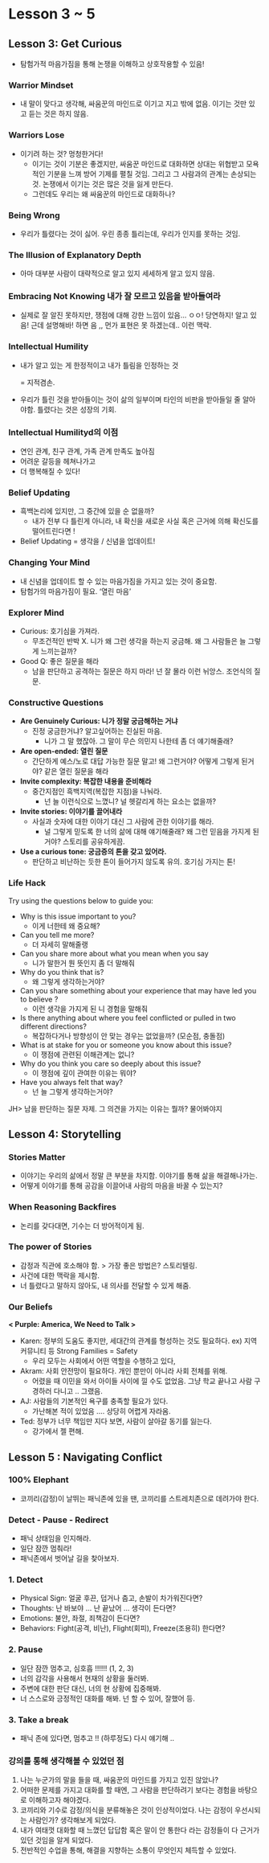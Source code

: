# Lesson 3 \~ 5

## Lesson 3: Get Curious

-   탐험가적 마음가짐을 통해 논쟁을 이해하고 상호작용할 수 있음!

### Warrior Mindset

-   내 말이 맞다고 생각해, 싸움꾼의 마인드로 이기고 지고 밖에 없음. 이기는 것만 있고 듣는 것은 하지 않음.

### Warriors Lose

-   이기려 하는 것? 멍청한거다!
    -   이기는 것이 기분은 좋겠지만, 싸움꾼 마인드로 대화하면 상대는 위협받고 모욕적인 기분을 느껴 방어 기제를 펼칠 것임. 그리고 그 사람과의 관계는 손상되는 것. 논쟁에서 이기는 것은 많은 것을 잃게 만든다.
    -   그런데도 우리는 왜 싸움꾼의 마인드로 대화하나?

### Being Wrong

-   우리가 틀렸다는 것이 싫어. 우린 종종 틀리는데, 우리가 인지를 못하는 것임.

### The Illusion of Explanatory Depth

-   아마 대부분 사람이 대략적으로 알고 있지 세세하게 알고 있지 않음.

### Embracing Not Knowing 내가 잘 모르고 있음을 받아들여라

-   실제로 잘 알진 못하지만, 쟁점에 대해 강한 느낌이 있음... ㅇㅇ! 당연하지! 알고 있음! 근데 설명해바! 하면 음 ,, 먼가 표현은 못 하겠는데.. 이런 맥락.

### Intellectual Humility

-   내가 알고 있는 게 한정적이고 내가 틀림을 인정하는 것

    = 지적겸손.

-   우리가 틀린 것을 받아들이는 것이 삶의 일부이며 타인의 비판을 받아들일 줄 알아야함. 틀렸다는 것은 성장의 기회.

### Intellectual Humilityd의 이점

-   연인 관계, 친구 관계, 가족 관계 만족도 높아짐
-   어려운 갈등을 헤쳐나가고
-   더 행복해질 수 있다!

### Belief Updating

-   흑백논리에 있지만, 그 중간에 있을 순 없을까?
    -   내가 전부 다 틀린게 아니라, 내 확신을 새로운 사실 혹은 근거에 의해 확신도를 떨어트린다면 !
-   Belief Updating = 생각을 / 신념을 업데이트!

### Changing Your Mind

-   내 신념을 업데이트 할 수 있는 마음가짐을 가지고 있는 것이 중요함.
-   탐험가의 마음가짐이 필요. '열린 마음'

### Explorer Mind

-   Curious: 호기심을 가져라.
    -   무조건적인 반박 X. 니가 왜 그런 생각을 하는지 궁금해. 왜 그 사람들은 늘 그렇게 느끼는걸까?
-   Good Q: 좋은 질문을 해라
    -   남을 판단하고 공격하는 질문은 하지 마라! 넌 잘 몰라 이런 뉘앙스. 조언식의 질문.

### Constructive Questions

-   **Are Genuinely Curious: 니가 정말 궁금해하는 거냐**
    -   진정 궁금한거냐? 알고싶어하는 진실된 마음.
        -   니가 그 말 했잖아. 그 말이 무슨 의민지 나한테 좀 더 얘기해줄래?
-   **Are open-ended: 열린 질문**
    -   간단하게 예스/노로 대답 가능한 질문 말고! 왜 그런거야? 어떻게 그렇게 된거야? 같은 열린 질문을 해라
-   **Invite complexity: 복잡한 내용을 준비해라**
    -   중간지점인 흑백지역(복잡한 지점)을 나눠라.
        -   넌 늘 이런식으로 느꼈니? 널 헷갈리게 하는 요소는 없을까?
-   **Invite stories: 이야기를 끌어내라**
    -   사실과 숫자에 대한 이야기 대신 그 사람에 관한 이야기를 해라.
        -   널 그렇게 믿도록 한 너의 삶에 대해 얘기해줄래? 왜 그런 믿음을 가지게 된거야? 스토리를 공유하게끔.
-   **Use a curious tone: 궁금증의 톤을 갖고 있어라.**
    -   판단하고 비난하는 듯한 톤이 들어가지 않도록 유의. 호기심 가지는 톤!

### Life Hack

Try using the questions below to guide you:

-   Why is this issue important to you?
    -   이게 너한테 왜 중요해?
-   Can you tell me more?
    -   더 자세히 말해줄랭
-   Can you share more about what you mean when you say
    -   니가 말한거 뭔 뜻인지 좀 더 말해줘
-   Why do you think that is?
    -   왜 그렇게 생각하는거야?
-   Can you share something about your experience that may have led you to believe ?
    -   이런 생각을 가지게 된 니 경험을 말해줘
-   Is there anything about where you feel conflicted or pulled in two different directions?
    -   복잡하다거나 방향성이 안 맞는 경우는 없었을까? (모순점, 충돌점)
-   What is at stake for you or someone you know about this issue?
    -   이 쟁점에 관련된 이해관계는 없니?
-   Why do you think you care so deeply about this issue?
    -   이 쟁점에 깊이 관여한 이유는 뭐야?
-   Have you always felt that way?
    -   넌 늘 그렇게 생각하는거야?

JH\> 남을 판단하는 질문 자제. 그 의견을 가지는 이유는 뭘까? 물어봐야지

## Lesson 4: Storytelling

### Stories Matter

-   이야기는 우리의 삶에서 정말 큰 부분을 차지함. 이야기를 통해 삶을 해결해나가는.
-   어떻게 이야기를 통해 공감을 이끌어내 사람의 마음을 바꿀 수 있는지?

### When Reasoning Backfires

-   논리를 갖다대면, 기수는 더 방어적이게 됨.

### The power of Stories

-   감정과 직관에 호소해야 함. \> 가장 좋은 방법은? 스토리텔링.
-   사건에 대한 맥락을 제시함.
-   너 틀렸다고 말하지 않아도, 내 의사를 전달할 수 있게 해줌.

### Our Beliefs

**\< Purple: America, We Need to Talk \>**

-   Karen: 정부의 도움도 좋지만, 세대간의 관계를 형성하는 것도 필요하다. ex) 지역 커뮤니티 등 Strong Families = Safety
    -   우리 모두는 사회에서 어떤 역할을 수행하고 있다,
-   Akram: 사회 안전망이 필요하다. 개인 뿐만이 아니라 사회 전체를 위해.
    -   어렸을 때 이민을 와서 아이들 사이에 낄 수도 없었음. 그냥 학교 끝나고 사람 구경하러 다니고 .. 그랬음.
-   AJ: 사람들의 기본적인 욕구를 충족할 필요가 있다.
    -   가난해본 적이 있었음 .... 상당히 어렵게 자라옴.
-   Ted: 정부가 너무 책임만 지다 보면, 사람이 살아갈 동기를 잃는다.
    -   강가에서 젤 편해.

## Lesson 5 : Navigating Conflict

### 100% Elephant

-   코끼리(감정)이 날뛰는 패닉존에 있을 땐, 코끼리를 스트레치존으로 데려가야 한다.

### Detect - Pause - Redirect

-   패닉 상태임을 인지해라.
-   일단 잠깐 멈춰라!
-   패닉존에서 벗어날 길을 찾아보자.

### 1. Detect

-   Physical Sign: 얼굴 후끈, 덥거나 춥고, 손발이 차가워진다면?
-   Thoughts: 난 바보야 ... 난 끝났어 ... 생각이 든다면?
-   Emotions: 불안, 좌절, 죄책감이 든다면?
-   Behaviors: Fight(공격, 비난), Flight(회피), Freeze(조용히) 한다면?

### 2. Pause

-   일단 잠깐 멈추고, 심호흡 !!!!!! (1, 2, 3)
-   너의 감각을 사용해서 현재의 상황을 둘러봐.
-   주변에 대한 판단 대신, 너의 현 상황에 집중해봐.
-   너 스스로와 긍정적인 대화를 해봐. 넌 할 수 있어, 잘했어 등.

### 3. Take a break

-   패닉 존에 있다면, 멈추고 !! (하루정도) 다시 얘기해 ..

### 강의를 통해 생각해볼 수 있었던 점 
1. 나는 누군가의 말을 들을 때, 싸움꾼의 마인드를 가지고 있진 않았나? 
2. 어떠한 문제를 가지고 대화를 할 때엔, 그 사람을 판단하려기 보다는 경험을 바탕으로 이해하고자 해야겠다. 
3. 코끼리와 기수로 감정/의식을 분류해놓은 것이 인상적이었다. 나는 감정이 우선시되는 사람인가? 생각해보게 되었다. 
4. 내가 여태껏 대화할 때 느꼈던 답답함 혹은 말이 안 통한다 라는 감정들이 다 근거가 있던 것임을 알게 되었다. 
5. 전반적인 수업을 통해, 해결을 지향하는 소통이 무엇인지 체득할 수 있었다. 
